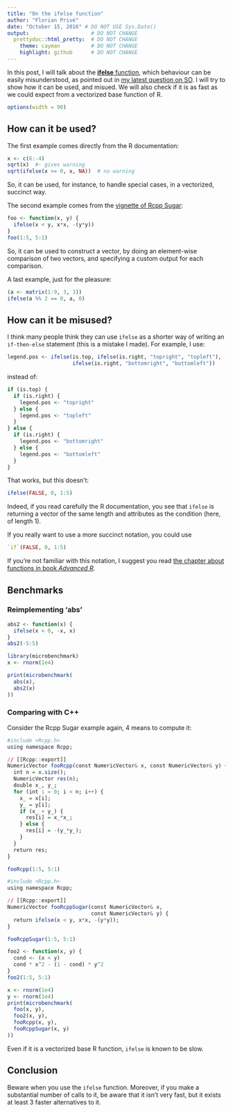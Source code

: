 ```yaml
---
title: "On the ifelse function"
author: "Florian Privé"
date: "October 15, 2016" # DO NOT USE Sys.Date()
output:                    # DO NOT CHANGE
  prettydoc::html_pretty:  # DO NOT CHANGE
    theme: cayman          # DO NOT CHANGE
    highlight: github      # DO NOT CHANGE
---
```


In this post, I will talk about the [**ifelse** function](https://stat.ethz.ch/R-manual/R-devel/library/base/html/ifelse.html), which behaviour can be easily misunderstood, as pointed out in [my latest question on SO](http://stackoverflow.com/questions/40026975/subsetting-with-negative-indices-best-practices). I will try to show how it can be used, and misued. We will also check if it is as fast as we could expect from a vectorized base function of R.

```r
options(width = 90)
```


## How can it be used?

The first example comes directly from the R documentation:

```r
x <- c(6:-4)
sqrt(x)  #- gives warning
sqrt(ifelse(x >= 0, x, NA))  # no warning
```
So, it can be used, for instance, to handle special cases, in a vectorized, succinct way.

The second example comes from the [vignette of Rcpp Sugar](https://cran.r-project.org/web/packages/Rcpp/vignettes/Rcpp-sugar.pdf):

```r
foo <- function(x, y) {
  ifelse(x < y, x*x, -(y*y))
}
foo(1:5, 5:1)
```

So, it can be used to construct a vector, by doing an element-wise comparison of two vectors, and specifying a custom output for each comparison.

A last example, just for the pleasure:
```r
(a <- matrix(1:9, 3, 3))
ifelse(a %% 2 == 0, a, 0)
```

## How can it be misused?

I think many people think they can use `ifelse` as a shorter way of writing an `if-then-else` statement (this is a mistake I made). For example, I use:
```r
legend.pos <- ifelse(is.top, ifelse(is.right, "topright", "topleft"),
                     ifelse(is.right, "bottomright", "bottomleft"))
```
instead of:
```r
if (is.top) {
  if (is.right) {
    legend.pos <- "topright"
  } else {
    legend.pos <- "topleft"
  }
} else {
  if (is.right) {
    legend.pos <- "bottomright"
  } else {
    legend.pos <- "bottomleft"
  }
}
```

That works, but this doesn't:
```r
ifelse(FALSE, 0, 1:5)
```

Indeed, if you read carefully the R documentation, you see that `ifelse` is returning a vector of the same length and attributes as the condition (here, of length 1).

If you really want to use a more succinct notation, you could use 
```r
`if`(FALSE, 0, 1:5)
```

If you're not familiar with this notation, I suggest you read [the chapter about functions in book _Advanced R_](http://adv-r.had.co.nz/Functions.html).

## Benchmarks

### Reimplementing 'abs'

```r
abs2 <- function(x) {
  ifelse(x < 0, -x, x)
}
abs2(-5:5)
```

```r
library(microbenchmark)
x <- rnorm(1e4)

print(microbenchmark(
  abs(x), 
  abs2(x)
))
```

### Comparing with C++

Consider the Rcpp Sugar example again, 4 means to compute it:

```r
#include <Rcpp.h>
using namespace Rcpp;

// [[Rcpp::export]]
NumericVector fooRcpp(const NumericVector& x, const NumericVector& y) {
  int n = x.size();
  NumericVector res(n);
  double x_, y_;
  for (int i = 0; i < n; i++) { 
    x_ = x[i];
    y_ = y[i];
    if (x_ < y_) {
      res[i] = x_*x_;
    } else {
      res[i] = -(y_*y_);
    }
  }
  return res;
}
```

```r
fooRcpp(1:5, 5:1)
```

```r
#include <Rcpp.h>
using namespace Rcpp;

// [[Rcpp::export]]
NumericVector fooRcppSugar(const NumericVector& x, 
                           const NumericVector& y) {
  return ifelse(x < y, x*x, -(y*y));
}
```

```r
fooRcppSugar(1:5, 5:1)
```

```r
foo2 <- function(x, y) {
  cond <- (x < y)
  cond * x^2 - (1 - cond) * y^2
}
foo2(1:5, 5:1)
```


```r
x <- rnorm(1e4)
y <- rnorm(1e4)
print(microbenchmark(
  foo(x, y),
  foo2(x, y),
  fooRcpp(x, y),
  fooRcppSugar(x, y)
))
```

Even if it is a vectorized base R function, `ifelse` is known to be slow.

## Conclusion

Beware when you use the `ifelse` function. Moreover, if you make a substantial number of calls to it, be aware that it isn't very fast, but it exists at least 3 faster alternatives to it.